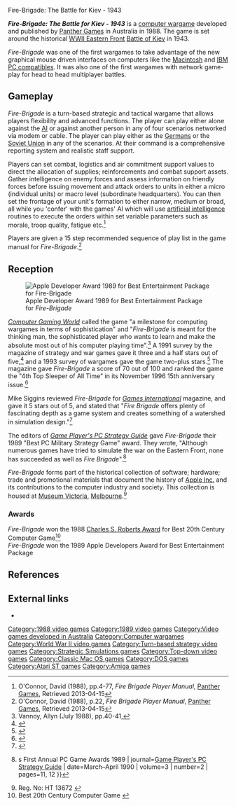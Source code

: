 Fire-Brigade: The Battle for Kiev - 1943
{{Infobox video game
|title          = Fire-Brigade:<br>The Battle for Kiev - 1943
|image          = Panther Games Fire Brigade boxart.png
|caption        =
|developer      = [[Panther Games]]
|publisher      = Panther Games
|designer       = David O'Connor 
|programmer     = Tony Oliver <br/> Ben Freasier <br/> Hugh Fisher <br/> Steve Adam
|engine         = 
|released       = Version one - 1988 <br/> Version two - 1989
|genre          = [[Computer wargame]]
|modes          = [[Single-player video game|Single-player]], [[multiplayer]]
|platforms      = [[MS-DOS]], [[Mac OS]], [[Atari ST]], [[Amiga]]
}}

'''''Fire-Brigade: The Battle for Kiev - 1943''''' is a [[computer wargame]] developed and published by [[Panther Games]] in Australia in 1988. The game is set around the historical [[Eastern Front (WWII)|WWII Eastern Front]] [[Battle of Kiev (1943)|Battle of Kiev]] in 1943.

''Fire-Brigade'' was one of the first wargames to take advantage of the new graphical mouse driven interfaces on computers like the [[Macintosh]] and [[IBM PC compatible]]s.{{Citation needed|date=September 2022}} It was also one of the first wargames with network game-play for head to head multiplayer battles.{{Citation needed|date=September 2022}}

== Gameplay ==

''Fire-Brigade'' is a turn-based strategic and tactical wargame that allows players flexibility and advanced functions. The player can play either alone against the [[AI]] or against another person in any of four scenarios networked via modem or cable. The player can play either as the [[Germans]] or the [[Soviet Union]] in any of the scenarios. At their command is a comprehensive reporting system and realistic staff support.

Players can set combat, logistics and air commitment support values to direct the allocation of supplies; reinforcements and combat support assets. Gather intelligence on enemy forces and assess information on friendly forces before issuing movement and attack orders to units in either a micro (individual units) or macro level (subordinate headquarters). You can then set the frontage of your unit's formation to either narrow, medium or broad, all while you 'confer' with the games' AI which will use [[artificial intelligence]] routines to execute the orders within set variable parameters such as morale, troop quality, fatigue etc.<ref>O'Connor, David (1988), pp.4-77, ''Fire Brigade Player Manual'', [[Panther Games]], Retrieved 2013-04-15</ref>

Players are given a 15 step recommended sequence of play list in the game manual for ''Fire-Brigade''.<ref>O'Connor, David (1988), p.22, ''Fire Brigade Player Manual'', [[Panther Games]], Retrieved 2013-04-15</ref>

== Reception ==

[[Image:Panther Games Apple Developer Award 1989.jpg|thumb|Apple Developer Award 1989 for Best Entertainment Package for ''Fire-Brigade'']]

''[[Computer Gaming World]]'' called the game "a milestone for computing wargames in terms of sophistication" and "''Fire-Brigade'' is meant for the thinking man, the sophisticated player who wants to learn and make the absolute most out of his computer playing time".<ref>Vannoy, Allyn (July 1988), pp.40-41,{{cite web | url = http://pdf.textfiles.com/zines/CGW/1988_07_issue49.pdf | title = A 16-bit Eastern Front Game | publisher = [[Computer Gaming World]] | accessdate = 2013-04-15 | archive-date = 2016-03-03 | archive-url = https://web.archive.org/web/20160303231901/http://pdf.textfiles.com/zines/CGW/1988_07_issue49.pdf | url-status = live }}</ref> A 1991 survey by the magazine of strategy and war games gave it three and a half stars out of five,<ref name="brooks199111">{{cite magazine | url=http://www.cgwmuseum.org/galleries/index.php?year=1991&pub=2&id=88 | title=Computer Strategy and Wargames: The 1900-1950 Epoch / Part I (A-L) of an Annotated Paiktography | magazine=Computer Gaming World | date=November 1991 | accessdate=18 November 2013 | author=Brooks, M. Evan | pages=138 | archive-date=2 December 2013 | archive-url=https://web.archive.org/web/20131202225217/http://www.cgwmuseum.org/galleries/index.php?year=1991&pub=2&id=88.html | url-status=live }}</ref> and a 1993 survey of wargames gave the game two-plus stars.<ref name="brooks199309">{{cite magazine | url=http://www.cgwmuseum.org/galleries/index.php?year=1993&pub=2&id=110 | title=Brooks' Book of Wargames: 1900-1950, A-P | magazine=Computer Gaming World | date=September 1993 | accessdate=30 July 2014 | author=Brooks, M. Evan | pages=118 | archive-date=16 July 2014 | archive-url=https://web.archive.org/web/20140716220247/http://www.cgwmuseum.org/galleries/index.php?year=1993&pub=2&id=110 | url-status=live }}</ref> The magazine gave ''Fire-Brigade'' a score of 70 out of 100 and ranked the game the "4th Top Sleeper of All Time" in its November 1996 15th anniversary issue.<ref>{{cite web | url = http://www.mobygames.com/game/dos/fire-brigade-the-battle-for-kiev-1943 | title = Fire-Brigade: The Battle for Kiev - 1943 | publisher = [[MobyGames]] | accessdate = 2013-04-15 | archive-date = 2013-02-26 | archive-url = https://web.archive.org/web/20130226084422/http://www.mobygames.com/game/dos/fire-brigade-the-battle-for-kiev-1943 | url-status = live }}</ref>

Mike Siggins reviewed ''Fire-Brigade'' for ''[[Games International]]'' magazine, and gave it 5 stars out of 5, and stated that "''Fire Brigade'' offers plenty of fascinating depth as a game system and creates something of a watershed in simulation design."<ref name="gi10">{{cite journal | last = Siggins |first = Mike | title =Computer Games | journal = [[Games International]] | issue = 10 | pages =47 |date=November 1989}}</ref>

The editors of ''[[Game Player's PC Strategy Guide]]'' gave ''Fire-Brigade'' their 1989 "Best PC Military Strategy Game" award. They wrote, "Although numerous games have tried to simulate the war on the Eastern Front, none has succeeded as well as ''Fire Brigade''".<ref name=gameplayers1989>{{cite journal | title=''Game Player''{{'}}s First Annual PC Game Awards 1989 | journal=[[Game Player's PC Strategy Guide]] | date=March–April 1990 | volume=3 | number=2 | pages=11, 12 }}</ref>

''Fire-Brigade'' forms part of the historical collection of software; hardware; trade and promotional materials that document the history of [[Apple Inc.]] and its contributions to the computer industry and society. This collection is housed at [[Museum Victoria]], [[Melbourne]].<ref>Reg. No: HT 13672 {{cite web | url = http://museumvictoria.com.au/collections/items/1231526/apple-macintosh-software-game-fire-brigade-the-battle-for-kiev-1943-3-floppy-disk-1989 | title = Apple Macintosh Software Game - 'Fire Brigade The Battle for Kiev 1943', 3½" Floppy Disk, 1989 | publisher = [[Museum Victoria]] | accessdate = 2013-01-11 | archive-url = https://web.archive.org/web/20150215091928/http://museumvictoria.com.au/collections/items/1231526/apple-macintosh-software-game-fire-brigade-the-battle-for-kiev-1943-3-floppy-disk-1989 | archive-date = 2015-02-15 | url-status = dead }}</ref>

===Awards===
''Fire-Brigade'' won the 1988 [[Charles S. Roberts Award]] for Best 20th Century Computer Game<ref>Best 20th Century Computer Game {{cite web | url = http://charlesrobertsawards.com/Awards%20Pages/CSR1988.htm | title = CSR 1988 | publisher = [[Charles S. Roberts Award]] | accessdate = 2013-04-15 | archive-url = https://web.archive.org/web/20130825090755/http://charlesrobertsawards.com/Awards%20Pages/CSR1988.htm | archive-date = 2013-08-25 | url-status = dead }}</ref> <br/> 
''Fire-Brigade'' won the 1989 Apple Developers Award for Best Entertainment Package

== References ==
{{Reflist}}

== External links ==

*{{Official website|http://panthergames.com/|name=Official Website}}

{{Panther Games}}

[[Category:1988 video games]]
[[Category:1989 video games]]
[[Category:Video games developed in Australia]]
[[Category:Computer wargames]]
[[Category:World War II video games]]
[[Category:Turn-based strategy video games]]
[[Category:Strategic Simulations games]]
[[Category:Top-down video games]]
[[Category:Classic Mac OS games]]
[[Category:DOS games]]
[[Category:Atari ST games]]
[[Category:Amiga games]]